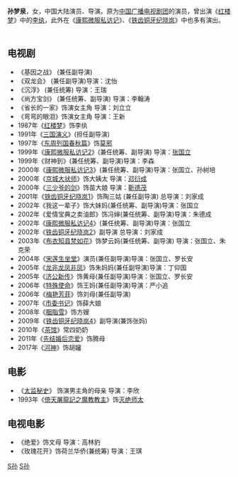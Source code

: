 {{Multiple issues|
{{Copy edit|time=2022-05-01T02:18:24+00:00}}
{{BLP unsourced|time=2022-05-01T02:18:24+00:00}}
}}
'''孙梦泉'''，女，中国大陆演员、导演。原为[[中国广播电视剧团|中国广播电视剧团]]的演员，曾出演《[[红楼梦_(1987年电视剧)|红楼梦]]》中的[[李纨|李纨]]，此外在《[[康熙微服私访记|康熙微服私访记]]》、《[[鐵齒銅牙紀曉嵐|铁齿铜牙纪晓岚]]》中也多有演出。
　　
== 电视剧 ==
* 《基因之战》 (兼任副导演)
* 《双龙会》 (兼任副导演)导演：沈怡
* 《沉浮》 (兼任统筹) 导演：王瑞
* 《尚方宝剑》 (兼任统筹、副导演)  导演：李翰涛
* 《省长的一家》饰演女主角 导演：刘立立
* 《弯弯的眼泪》饰演女主角 导演：王新
* 1987年《[[红楼梦_(1987年电视剧)|红楼梦]]》饰李纨
* 1991年《[[三国演义(电视剧)|三国演义]]》(担任副导演)
* 1997年《[[东周列国春秋篇|东周列国春秋篇]]》饰[[莫邪|莫邪]]
* 1999年《[[康熙微服私访记#第二部|康熙微服私访记2]]》(兼任统筹、副导演) 导演：[[张国立|张国立]]
* 1999年《财神到》(兼任统筹、副导演)导演：李森
* 2000年《[[康熙微服私访记#第三部|康熙微服私访记3]]》(兼任统筹、副导演)导演：张国立、孙树培
* 2000年《[[京城大状师|京城大状师]]》饰大姨太 导演：[[邓衍成|邓衍成]]
* 2000年《[[三少爷的剑|三少爷的剑]]》饰苗大娘 导演：[[靳德茂|靳德茂]]
* 2001年《[[鐵齒銅牙紀曉嵐#第一部|铁齿铜牙纪晓岚1]]》饰陶三姑 (兼任副导演) 总导演：刘家成
* 2002年《我这一辈子》饰大妹妈(兼任统筹、副导演)导演：张国立
* 2002年《爱情宝典之卖油郎》饰冯婶(兼任统筹、副导演)导演：朱德成
* 2002年《[[康熙微服私访记#第四部|康熙微服私访记4]]》(兼任统筹、副导演)导演：张国立
* 2002年《[[鐵齒銅牙紀曉嵐#第二部|铁齿铜牙纪晓岚2]]》副导演 总导演：刘家成 
* 2003年《[[布衣知县梵如花|布衣知县梵如花]]》饰梦云妈(兼任统筹、副导演) 导演：张国立、朱克荣
* 2004年《[[宋莲生坐堂|宋莲生坐堂]]》演员(兼任副导演)导演：张国立、罗长安
* 2005年《[[龙非龙凤非凤|龙非龙凤非凤]]》饰朱妈妈(兼任副导演)导演：丁仰国
* 2005年《[[济公新传|济公新传]]》饰黄母(兼任副导演)导演：张国立、罗长安
* 2006年《[[特殊使命|特殊使命]]》饰王妈(兼任副导演)导演：严小追
* 2006年《[[梅艳芳菲|梅艳芳菲]]》饰刘母(兼任副导演)
* 2007年《[[市委书记|市委书记]]》饰薛大娘
* 2008年《[[胭脂雪|胭脂雪]]》饰方嫂
* 2009年《[[鐵齒銅牙紀曉嵐#第四部|铁齿铜牙纪晓岚4]]》副导演(兼饰张妈)
* 2010年《[[茶馆_(电视剧)|茶馆]]》常四奶奶
* 2011年《[[先结婚后恋爱|先结婚后恋爱]]》饰腾母
* 2017年《[[河神_(網路劇)|河神]]》饰胡嬸

== 电影 ==
* 《[[太监秘史|太监秘史]]》 饰演男主角的母亲 导演：李欣
* 1993年《[[倚天屠龍記之魔教教主|倚天屠龍記之魔教教主]]》饰[[灭绝师太|灭绝师太]]

== 电视电影 ==
*  《绝爱》饰文母 导演：高林豹
* 《玫瑰花开》饰荷兰华侨(兼统筹) 导演：王琪

{{1987年红楼梦电视剧}}
[[Category:在世人物|S孙]]
[[Category:中国电视女演员|S孙]]